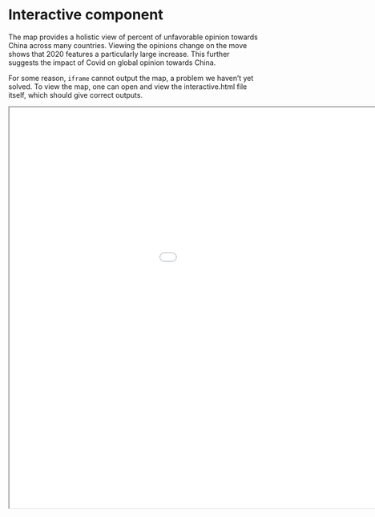 # Interactive component

The map provides a holistic view of percent of unfavorable opinion towards China across many countries. Viewing the opinions change on the move shows that 2020 features a particularly large increase. This further suggests the impact of Covid on global opinion towards China. 

For some reason, `iframe` cannot output the map, a problem we haven't yet solved. To view the map, one can open and view the interactive.html file itself, which should give correct outputs.

<iframe src="interactive.html" width="1200" height="800"></iframe>

